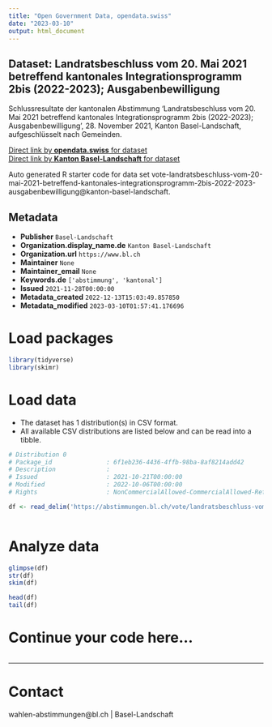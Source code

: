 ```yaml
---
title: "Open Government Data, opendata.swiss"
date: "2023-03-10"
output: html_document
---
```


## Dataset: Landratsbeschluss vom 20. Mai 2021 betreffend kantonales Integrationsprogramm 2bis (2022-2023); Ausgabenbewilligung

Schlussresultate der kantonalen Abstimmung 'Landratsbeschluss vom 20. Mai 2021 betreffend kantonales Integrationsprogramm 2bis (2022-2023); Ausgabenbewilligung', 28. November 2021, Kanton Basel-Landschaft, aufgeschlüsselt nach Gemeinden.

[Direct link by **opendata.swiss** for dataset](https://opendata.swiss/de/dataset/landratsbeschluss-vom-20-mai-2021-betreffend-kantonales-integrationsprogramm-2bis-2022-2023-aus)<br>
[Direct link by **Kanton Basel-Landschaft** for dataset](https://abstimmungen.bl.ch/vote/landratsbeschluss-vom-20-mai-2021-betreffend-kantonales-integrationsprogramm-2bis-2022-2023-ausgabenbewilligung/data)

Auto generated R starter code for data set vote-landratsbeschluss-vom-20-mai-2021-betreffend-kantonales-integrationsprogramm-2bis-2022-2023-ausgabenbewilligung@kanton-basel-landschaft.

## Metadata

- **Publisher** `Basel-Landschaft`
- **Organization.display_name.de** `Kanton Basel-Landschaft`
- **Organization.url** `https://www.bl.ch`
- **Maintainer** `None`
- **Maintainer_email** `None`
- **Keywords.de** `['abstimmung', 'kantonal']`
- **Issued** `2021-11-28T00:00:00`
- **Metadata_created** `2022-12-13T15:03:49.857850`
- **Metadata_modified** `2023-03-10T01:57:41.176696`


# Load packages

```r

library(tidyverse)
library(skimr)

```

# Load data

-   The dataset has 1 distribution(s) in CSV format.
-   All available CSV distributions are listed below and can be read into a tibble.

```r

# Distribution 0
# Package_id               : 6f1eb236-4436-4ffb-98ba-8af8214add42
# Description              : 
# Issued                   : 2021-10-21T00:00:00
# Modified                 : 2022-10-06T00:00:00
# Rights                   : NonCommercialAllowed-CommercialAllowed-ReferenceRequired

df <- read_delim('https://abstimmungen.bl.ch/vote/landratsbeschluss-vom-20-mai-2021-betreffend-kantonales-integrationsprogramm-2bis-2022-2023-ausgabenbewilligung/data-csv')



```

# Analyze data

```r

glimpse(df)
str(df)
skim(df)

head(df)
tail(df)

```

# Continue your code here...

```r

```

------------------------------------------------------------------------

# Contact

wahlen-abstimmungen@bl.ch | Basel-Landschaft
